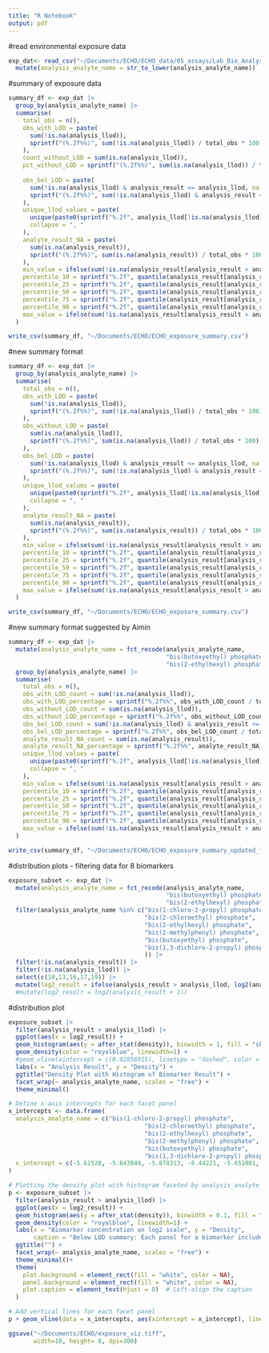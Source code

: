 ```yaml
---
title: "R Notebook"
output: pdf
---
```


#read environmental exposure data
```r
exp_dat<- read_csv("~/Documents/ECHO/ECHO_data/05_assays/Lab_Bio_Analysis_Results.csv") |>
  mutate(analysis_analyte_name = str_to_lower(analysis_analyte_name))
```

#summary of exposure data
```r
summary_df <- exp_dat |>
  group_by(analysis_analyte_name) |>
  summarise(
    total_obs = n(),
    obs_with_LOD = paste(
      sum(!is.na(analysis_llod)),
      sprintf("(%.2f%%)", sum(!is.na(analysis_llod)) / total_obs * 100)
    ),
    count_without_LOD = sum(is.na(analysis_llod)),
    pct_without_LOD = sprintf("(%.2f%%)", sum(is.na(analysis_llod)) / total_obs * 100),
    
    obs_bel_LOD = paste(
      sum(!is.na(analysis_llod) & analysis_result <= analysis_llod, na.rm = TRUE),
      sprintf("(%.2f%%)", sum(!is.na(analysis_llod) & analysis_result <= analysis_llod, na.rm = TRUE) / total_obs * 100)
    ),
    unique_llod_values = paste(
      unique(paste0(sprintf("%.2f", analysis_llod[!is.na(analysis_llod)]), " ", analysis_result_unit[!is.na(analysis_llod)])),
      collapse = ", "
    ),
    analyte_result_NA = paste(
      sum(is.na(analysis_result)),
      sprintf("(%.2f%%)", sum(is.na(analysis_result)) / total_obs * 100)
    ),
    min_value = ifelse(sum(!is.na(analysis_result[analysis_result > analysis_llod])) > 0, sprintf("%.2f", min(analysis_result[analysis_result > analysis_llod], na.rm = TRUE)), "NA"),
    percentile_10 = sprintf("%.2f", quantile(analysis_result[analysis_result > analysis_llod], 0.10, na.rm = TRUE)),
    percentile_25 = sprintf("%.2f", quantile(analysis_result[analysis_result > analysis_llod], 0.25, na.rm = TRUE)),
    percentile_50 = sprintf("%.2f", quantile(analysis_result[analysis_result > analysis_llod], 0.50, na.rm = TRUE)),
    percentile_75 = sprintf("%.2f", quantile(analysis_result[analysis_result > analysis_llod], 0.75, na.rm = TRUE)),
    percentile_90 = sprintf("%.2f", quantile(analysis_result[analysis_result > analysis_llod], 0.90, na.rm = TRUE)),
    max_value = ifelse(sum(!is.na(analysis_result[analysis_result > analysis_llod])) > 0, sprintf("%.2f", max(analysis_result[analysis_result > analysis_llod], na.rm = TRUE)), "NA")
  )

write_csv(summary_df, "~/Documents/ECHO/ECHO_exposure_summary.csv")
```

#new summary format
```r
summary_df <- exp_dat |>
  group_by(analysis_analyte_name) |>
  summarise(
    total_obs = n(),
    obs_with_LOD = paste(
      sum(!is.na(analysis_llod)),
      sprintf("(%.2f%%)", sum(!is.na(analysis_llod)) / total_obs * 100)
    ),
    obs_without_LOD = paste(
      sum(is.na(analysis_llod)),
      sprintf("(%.2f%%)", sum(is.na(analysis_llod)) / total_obs * 100)
    ),
    obs_bel_LOD = paste(
      sum(!is.na(analysis_llod) & analysis_result <= analysis_llod, na.rm = TRUE),
      sprintf("(%.2f%%)", sum(!is.na(analysis_llod) & analysis_result <= analysis_llod, na.rm = TRUE) / total_obs * 100)
    ),
    unique_llod_values = paste(
      unique(paste0(sprintf("%.2f", analysis_llod[!is.na(analysis_llod)]), " ", analysis_result_unit[!is.na(analysis_llod)])),
      collapse = ", "
    ),
    analyte_result_NA = paste(
      sum(is.na(analysis_result)),
      sprintf("(%.2f%%)", sum(is.na(analysis_result)) / total_obs * 100)
    ),
    min_value = ifelse(sum(!is.na(analysis_result[analysis_result > analysis_llod])) > 0, sprintf("%.2f", min(analysis_result[analysis_result > analysis_llod], na.rm = TRUE)), "NA"),
    percentile_10 = sprintf("%.2f", quantile(analysis_result[analysis_result > analysis_llod], 0.10, na.rm = TRUE)),
    percentile_25 = sprintf("%.2f", quantile(analysis_result[analysis_result > analysis_llod], 0.25, na.rm = TRUE)),
    percentile_50 = sprintf("%.2f", quantile(analysis_result[analysis_result > analysis_llod], 0.50, na.rm = TRUE)),
    percentile_75 = sprintf("%.2f", quantile(analysis_result[analysis_result > analysis_llod], 0.75, na.rm = TRUE)),
    percentile_90 = sprintf("%.2f", quantile(analysis_result[analysis_result > analysis_llod], 0.90, na.rm = TRUE)),
    max_value = ifelse(sum(!is.na(analysis_result[analysis_result > analysis_llod])) > 0, sprintf("%.2f", max(analysis_result[analysis_result > analysis_llod], na.rm = TRUE)), "NA")
  )

write_csv(summary_df, "~/Documents/ECHO/ECHO_exposure_summary.csv")
```

#new summary format suggested by Aimin
```r
summary_df <- exp_dat |>
  mutate(analysis_analyte_name = fct_recode(analysis_analyte_name,
                                            "bis(butoxyethyl) phosphate" = "bis(butoxyethyl) pohosphate",
                                            "bis(2-ethylhexyl) phosphate" = "bis(2-ethylhexyl) phoshate")) |>
  group_by(analysis_analyte_name) |>
  summarise(
    total_obs = n(),
    obs_with_LOD_count = sum(!is.na(analysis_llod)),
    obs_with_LOD_percentage = sprintf("%.2f%%", obs_with_LOD_count / total_obs * 100),
    obs_without_LOD_count = sum(is.na(analysis_llod)),
    obs_without_LOD_percentage = sprintf("%.2f%%", obs_without_LOD_count / total_obs * 100),
    obs_bel_LOD_count = sum(!is.na(analysis_llod) & analysis_result <= analysis_llod, na.rm = TRUE),
    obs_bel_LOD_percentage = sprintf("%.2f%%", obs_bel_LOD_count / total_obs * 100),
    analyte_result_NA_count = sum(is.na(analysis_result)),
    analyte_result_NA_percentage = sprintf("%.2f%%", analyte_result_NA_count / total_obs * 100),
    unique_llod_values = paste(
      unique(paste0(sprintf("%.2f", analysis_llod[!is.na(analysis_llod)]), " ", analysis_result_unit[!is.na(analysis_llod)])),
      collapse = ", "
    ),
    min_value = ifelse(sum(!is.na(analysis_result[analysis_result > analysis_llod])) > 0, sprintf("%.2f", min(analysis_result[analysis_result > analysis_llod], na.rm = TRUE)), "NA"),
    percentile_10 = sprintf("%.2f", quantile(analysis_result[analysis_result > analysis_llod], 0.10, na.rm = TRUE)),
    percentile_25 = sprintf("%.2f", quantile(analysis_result[analysis_result > analysis_llod], 0.25, na.rm = TRUE)),
    percentile_50 = sprintf("%.2f", quantile(analysis_result[analysis_result > analysis_llod], 0.50, na.rm = TRUE)),
    percentile_75 = sprintf("%.2f", quantile(analysis_result[analysis_result > analysis_llod], 0.75, na.rm = TRUE)),
    percentile_90 = sprintf("%.2f", quantile(analysis_result[analysis_result > analysis_llod], 0.90, na.rm = TRUE)),
    max_value = ifelse(sum(!is.na(analysis_result[analysis_result > analysis_llod])) > 0, sprintf("%.2f", max(analysis_result[analysis_result > analysis_llod], na.rm = TRUE)), "NA")
  )

write_csv(summary_df, "~/Documents/ECHO/ECHO_exposure_summary_updated_format.csv")
```


#distribution plots - filtering data for 8 biomarkers
```r
exposure_subset <- exp_dat |>
  mutate(analysis_analyte_name = fct_recode(analysis_analyte_name,
                                            "bis(butoxyethyl) phosphate" = "bis(butoxyethyl) pohosphate",
                                            "bis(2-ethylhexyl) phosphate" = "bis(2-ethylhexyl) phoshate")) |>
  filter(analysis_analyte_name %in% c("bis(1-chloro-2-propyl) phosphate",
                                      "bis(2-chloroethyl) phosphate",
                                      "bis(2-ethylhexyl) phosphate",
                                      "bis(2-methylphenyl) phosphate",
                                      "bis(butoxyethyl) phosphate",
                                      "bis(1,3-dichloro-2-propyl) phosphate"
                                      )) |>
  filter(!is.na(analysis_result)) |>
  filter(!is.na(analysis_llod)) |>
  select(c(10,13,16,17,19)) |>
  mutate(log2_result = ifelse(analysis_result > analysis_llod, log2(analysis_result + 0.0000001), analysis_result))
  #mutate(log2_result = log2(analysis_result + 1)) 
```

#distribution plot
```r
exposure_subset |>
  filter(analysis_result > analysis_llod) |>
  ggplot(aes(x = log2_result)) +
  geom_histogram(aes(y = after_stat(density)), binwidth = 1, fill = "skyblue", color = "skyblue", alpha = 0.5) +
  geom_density(color = "royalblue", linewidth=1) +
  #geom_vline(xintercept = c(0.02856915), linetype = "dashed", color = "red") +
  labs(x = "Analysis Result", y = "Density") +
  ggtitle("Density Plot with Histogram of Biomarker Result") +
  facet_wrap(~ analysis_analyte_name, scales = "free") +
  theme_minimal()
```

```r
# Define x-axis intercepts for each facet panel
x_intercepts <- data.frame(
  analysis_analyte_name = c("bis(1-chloro-2-propyl) phosphate",
                                      "bis(2-chloroethyl) phosphate",
                                      "bis(2-ethylhexyl) phosphate",
                                      "bis(2-methylphenyl) phosphate",
                                      "bis(butoxyethyl) phosphate",
                                      "bis(1,3-dichloro-2-propyl) phosphate"),
  x_intercept = c(-5.61528, -5.643849, -5.878313, -6.44221, -5.651081, -5.844761)
)

# Plotting the density plot with histogram faceted by analysis_analyte_name
p <- exposure_subset |>
  filter(analysis_result > analysis_llod) |>
  ggplot(aes(x = log2_result)) +
  geom_histogram(aes(y = after_stat(density)), binwidth = 0.1, fill = "skyblue", color = "skyblue", alpha = 0.5) +
  geom_density(color = "royalblue", linewidth=1) +
  labs(x = "Biomarker concentration on log2 scale", y = "Density",
       caption = "Below LOD summary: Each panel for a biomarker includes 4145 observations. Since the biomarker result values were log2 transformed, the LOD threshold was visualized \nat log2 scale (red-dotted line in each panel)\nbis(1-chloro-2-propyl) phosphate: 1887 (44.68%); bis(2-chloroethyl) phosphate: 1329 (31.47%); \nbis(2-ethylhexyl) phosphate: 3015 (72.70%); bis(2-methylphenyl) phosphate: 2646 (63.81%); \nbis(butoxyethyl) phosphate: 1394 (33.61%); bis(1,3-dichloro-2-propyl) phosphate: 518 (12.49%)") +
  ggtitle("") +
  facet_wrap(~ analysis_analyte_name, scales = "free") +
  theme_minimal()+
  theme(
    plot.background = element_rect(fill = "white", color = NA),
    panel.background = element_rect(fill = "white", color = NA),
    plot.caption = element_text(hjust = 0)  # Left-align the caption
  )

# Add vertical lines for each facet panel
p + geom_vline(data = x_intercepts, aes(xintercept = x_intercept), linetype = "dashed", color = "red", linewidth = 0.7, alpha = 0.8)

ggsave("~/Documents/ECHO/exposure_viz.tiff",
       width=10, height= 8, dpi=300)
```



